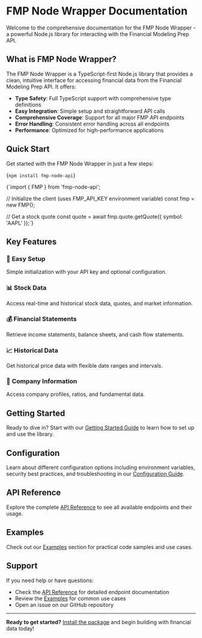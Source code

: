# FMP Node Wrapper Documentation

Welcome to the comprehensive documentation for the FMP Node Wrapper - a powerful Node.js library for interacting with the Financial Modeling Prep API.

## What is FMP Node Wrapper?

The FMP Node Wrapper is a TypeScript-first Node.js library that provides a clean, intuitive interface for accessing financial data from the Financial Modeling Prep API. It offers:

- **Type Safety**: Full TypeScript support with comprehensive type definitions
- **Easy Integration**: Simple setup and straightforward API calls
- **Comprehensive Coverage**: Support for all major FMP API endpoints
- **Error Handling**: Consistent error handling across all endpoints
- **Performance**: Optimized for high-performance applications

## Quick Start

Get started with the FMP Node Wrapper in just a few steps:

<CodeBlock language="bash">{`npm install fmp-node-api`}</CodeBlock>

<CodeBlock language="typescript">
{`import { FMP } from 'fmp-node-api';

// Initialize the client (uses FMP_API_KEY environment variable)
const fmp = new FMP();

// Get a stock quote
const quote = await fmp.quote.getQuote({ symbol: 'AAPL' });`}

</CodeBlock>

## Key Features

### 🚀 **Easy Setup**

Simple initialization with your API key and optional configuration.

### 📊 **Stock Data**

Access real-time and historical stock data, quotes, and market information.

### 💰 **Financial Statements**

Retrieve income statements, balance sheets, and cash flow statements.

### 📈 **Historical Data**

Get historical price data with flexible date ranges and intervals.

### 🏢 **Company Information**

Access company profiles, ratios, and fundamental data.

## Getting Started

Ready to dive in? Start with our [Getting Started Guide](/docs/getting-started) to learn how to set up and use the library.

## Configuration

Learn about different configuration options including environment variables, security best practices, and troubleshooting in our [Configuration Guide](/docs/configuration).

## API Reference

Explore the complete [API Reference](/docs/api) to see all available endpoints and their usage.

## Examples

Check out our [Examples](/docs/examples) section for practical code samples and use cases.

## Support

If you need help or have questions:

- Check the [API Reference](/docs/api) for detailed endpoint documentation
- Review the [Examples](/docs/examples) for common use cases
- Open an issue on our GitHub repository

---

**Ready to get started?** [Install the package](/docs/getting-started) and begin building with financial data today!

